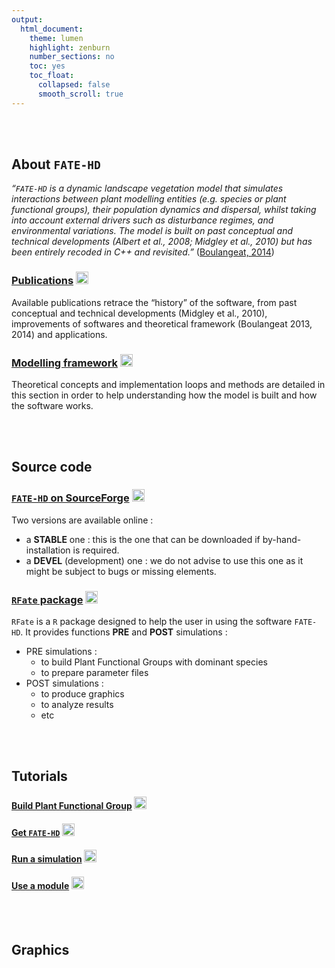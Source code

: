 ```yaml
---
output:
  html_document:
    theme: lumen
    highlight: zenburn
    number_sections: no
    toc: yes
    toc_float:
      collapsed: false
      smooth_scroll: true
---
```



<br/>
<br/>


## About `FATE-HD`

*"`FATE-HD` is a dynamic landscape vegetation model that simulates interactions between plant modelling entities (e.g. species or plant functional groups), their population dynamics and dispersal, whilst taking into account external drivers such as disturbance regimes, and environmental variations. The model is built on past conceptual and technical developments (Albert et al., 2008; Midgley et al., 2010) but has been entirely recoded in C++ and revisited."* ([Boulangeat, 2014](papers/Boulangeat_2014_GCB.pdf "Boulangeat, I., Georges, D., Thuiller, W., FATE-HD: A spatially and temporally explicit integrated model for predicting vegetation structure and diversity at regional scale. Global Change Biology, 20, 2368–2378."))


### [Publications](https://mayagueguen.github.io/FATE-WEBSITE/publications.html) <img src="pictures/link.png" alt="Link to" style="width:20px;height:20px;">

Available publications retrace the "history" of the software, from past conceptual and technical developments (Midgley et al., 2010), improvements of softwares and theoretical framework (Boulangeat 2013, 2014) and applications.


### [Modelling framework](https://mayagueguen.github.io/FATE-WEBSITE/framework.html) <img src="pictures/link.png" alt="Link to" style="width:20px;height:20px;">

Theoretical concepts and implementation loops and methods are detailed in this section in order to help understanding how the model is built and how the software works.

<br/><br/>

## Source code


### [`FATE-HD` on SourceForge](https://sourceforge.net/projects/biomove/) <img src="pictures/link.png" alt="Link to" style="width:20px;height:20px;">

Two versions are available online :

- a **STABLE** one : this is the one that can be downloaded if by-hand-installation is required.
- a **DEVEL** (development) one : we do not advise to use this one as it might be subject to bugs or missing elements.


### [`RFate` package](https://mayagueguen.github.io/RFate/) <img src="pictures/link.png" alt="Link to" style="width:20px;height:20px;">

`RFate` is a `R` package designed to help the user in using the software `FATE-HD`. It provides functions **PRE** and **POST** simulations :

- PRE simulations : 
    - to build Plant Functional Groups with dominant species
    - to prepare parameter files
- POST simulations :
    - to produce graphics
    - to analyze results
    - etc



<br/><br/>

## Tutorials

#### [Build Plant Functional Group](https://mayagueguen.github.io/FATE-WEBSITE/0_RFate_tutorial_PFG.html) <img src="pictures/link.png" alt="Link to" style="width:20px;height:20px;">

#### [Get `FATE-HD`](https://mayagueguen.github.io/FATE-WEBSITE/1a_fate-hd_tutorial_INSTALLATION.html) <img src="pictures/link.png" alt="Link to" style="width:20px;height:20px;">

#### [Run a simulation](https://mayagueguen.github.io/FATE-WEBSITE/1b_fate-hd_tutorial_GETTING_STARTED.html) <img src="pictures/link.png" alt="Link to" style="width:20px;height:20px;">

#### [Use a module](https://mayagueguen.github.io/FATE-WEBSITE/1c_fate-hd_tutorial_MODULES.html) <img src="pictures/link.png" alt="Link to" style="width:20px;height:20px;">

<br/><br/>

## Graphics

